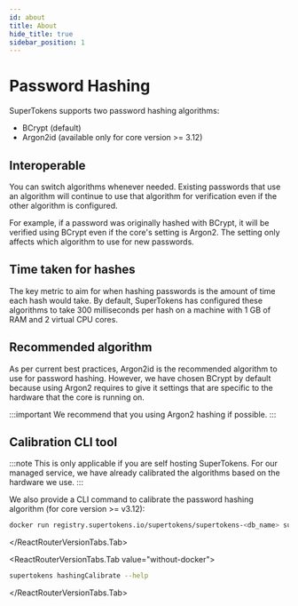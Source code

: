 ```yaml
---
id: about
title: About
hide_title: true
sidebar_position: 1
---
```


# Password Hashing

SuperTokens supports two password hashing algorithms:
- BCrypt (default)
- Argon2id (available only for core version >= 3.12)

## Interoperable 
You can switch algorithms whenever needed. Existing passwords that use an algorithm will continue to use that algorithm for verification even if the other algorithm is configured.

For example, if a password was originally hashed with BCrypt, it will be verified using BCrypt even if the core's setting is Argon2. The setting only affects which algorithm to use for new passwords.

## Time taken for hashes
The key metric to aim for when hashing passwords is the amount of time each hash would take. By default, SuperTokens has configured these algorithms to take 300 milliseconds per hash on a machine with 1 GB of RAM and 2 virtual CPU cores.

## Recommended algorithm
As per current best practices, Argon2id is the recommended algorithm to use for password hashing. However, we have chosen BCrypt by default because using Argon2 requires to give it settings that are specific to the hardware that the core is running on.

:::important
We recommend that you using Argon2 hashing if possible.
:::

## Calibration CLI tool

:::note
This is only applicable if you are self hosting SuperTokens. For our managed service, we have already calibrated the algorithms based on the hardware we use.
:::

We also provide a CLI command to calibrate the password hashing algorithm (for core version >= v3.12):

<ReactRouterVersionTabs>
<ReactRouterVersionTabs.Tab value="with-docker">

```bash
docker run registry.supertokens.io/supertokens/supertokens-<db_name> supertokens hashingCalibrate --help
```
</ReactRouterVersionTabs.Tab>

<ReactRouterVersionTabs.Tab value="without-docker">

```bash
supertokens hashingCalibrate --help
```

</ReactRouterVersionTabs.Tab>
</ReactRouterVersionTabs>